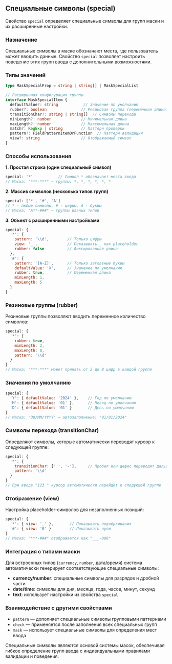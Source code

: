 ## Специальные символы (special)

Свойство `special` определяет специальные символы для групп маски и их расширенные настройки.

### Назначение

Специальные символы в маске обозначают места, где пользователь может вводить данные. Свойство `special` позволяет настроить поведение этих групп ввода с дополнительными возможностями.

### Типы значений

```ts
type MaskSpecialProp = string | string[] | MaskSpecialList

// Расширенная конфигурация группы
interface MaskSpecialItem {
  defaultValue?: string           // Значение по умолчанию
  rubber?: boolean               // Резиновая группа (переменная длина)
  transitionChar?: string | string[]  // Символы перехода
  minLength?: number             // Минимальная длина
  maxLength?: number             // Максимальная длина
  match?: RegExp | string        // Паттерн проверки
  pattern?: FieldPatternItemOrFunction  // Паттерн валидации
  view?: string                  // Отображаемый символ
}
```

### Способы использования

**1. Простая строка (один специальный символ)**
```javascript
special: '*'           // Символ * обозначает места ввода
// Маска: "***-***" → группы: *, *, *, *, *, *
```

**2. Массив символов (несколько типов групп)**
```javascript
special: ['*', '#', 'A']
// * - любые символы, # - цифры, A - буквы
// Маска: "A**-###" → группы разных типов
```

**3. Объект с расширенными настройками**
```javascript
special: {
  '*': {
    pattern: '\\d',        // Только цифры
    view: '_',             // Показывать _ как placeholder
    rubber: false          // Фиксированная длина
  },
  '#': {
    pattern: '[A-Z]',      // Только заглавные буквы
    defaultValue: 'X',     // Значение по умолчанию
    rubber: true,          // Переменная длина
    minLength: 1,
    maxLength: 5
  }
}
```

### Резиновые группы (rubber)

Резиновые группы позволяют вводить переменное количество символов:

```javascript
special: {
  '*': {
    rubber: true,
    minLength: 2,
    maxLength: 8,
    pattern: '\\d'
  }
}
// Маска: "***-***" может принять от 2 до 8 цифр в каждой группе
```

### Значения по умолчанию

```javascript
special: {
  'Y': { defaultValue: '2024' },    // Год по умолчанию
  'M': { defaultValue: '01' },      // Месяц по умолчанию
  'D': { defaultValue: '01' }       // День по умолчанию
}
// Маска: "DD/MM/YYYY" → автозаполнение: "01/01/2024"
```

### Символы перехода (transitionChar)

Определяют символы, которые автоматически переводят курсор к следующей группе:

```javascript
special: {
  '*': {
    transitionChar: [' ', '-'],     // Пробел или дефис переводят дальше
    pattern: '\\d'
  }
}
// При вводе "123 " курсор автоматически перейдёт к следующей группе
```

### Отображение (view)

Настройка placeholder-символов для незаполненных позиций:

```javascript
special: {
  '*': { view: '_' },       // Показывать подчёркивания
  '#': { view: '0' }        // Показывать нули
}
// Маска: "***-###" отображается как "___-000"
```

### Интеграция с типами маски

Для встроенных типов (`currency`, `number`, дата/время) система автоматически генерирует соответствующие специальные символы:

- **currency/number**: специальные символы для разрядов и дробной части
- **date/time**: символы для дня, месяца, года, часов, минут, секунд
- **text**: использует настройки из свойства `special`

### Взаимодействие с другими свойствами

- `pattern` — дополняет специальные символы групповыми паттернами
- `check` — применяется после заполнения всех специальных групп
- `mask` — использует специальные символы для определения мест ввода

Специальные символы являются основой системы масок, обеспечивая гибкое определение групп ввода с индивидуальными правилами валидации и поведения.
